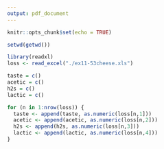 ```yaml
---
output: pdf_document
---
```


```r
knitr::opts_chunk$set(echo = TRUE)
```


```r
setwd(getwd())

library(readxl)
loss <- read_excel("./ex11-53cheese.xls")

taste = c()
acetic = c()
h2s = c()
lactic = c()

for (n in 1:nrow(loss)) {
  taste <- append(taste, as.numeric(loss[n,1]))
  acetic <- append(acetic, as.numeric(loss[n,2]))
  h2s <- append(h2s, as.numeric(loss[n,3]))
  lactic <- append(lactic, as.numeric(loss[n,4]))
}


```
